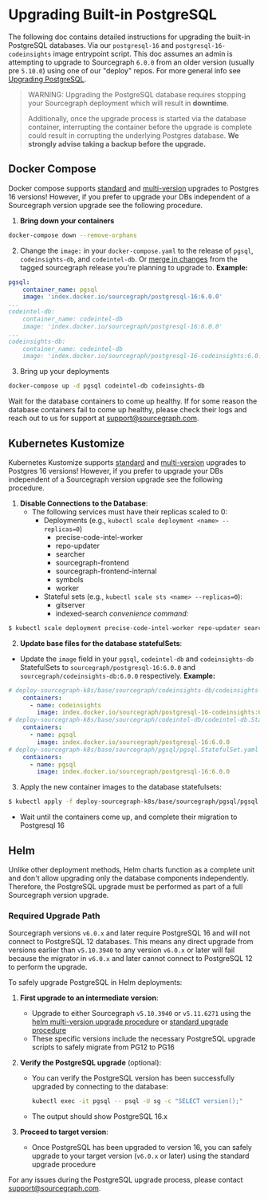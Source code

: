 # Upgrading Built-in PostgreSQL

The following doc contains detailed instructions for upgrading the built-in PostgreSQL databases. Via our `postgresql-16` and `postgresql-16-codeinsights` image entrypoint script. This doc assumes an admin is attempting to upgrade to Sourcegraph `6.0.0` from an older version (usually pre `5.10.0`) using one of our "deploy" repos. For more general info see [Upgrading PostgreSQL](/admin/postgres#upgrading-postgresql).

> WARNING: Upgrading the PostgreSQL database requires stopping your Sourcegraph deployment which will result in **downtime**.
>
> Additionally, once the upgrade process is started via the database container, interrupting the container before the upgrade is complete could result in corrupting the underlying Postgres database. **We strongly advise taking a backup before the upgrade.**

## Docker Compose

Docker compose supports [standard](/admin/deploy/docker-compose/upgrade#standard-upgrades) and [multi-version](/admin/deploy/docker-compose/upgrade#multi-version-upgrades) upgrades to Postgres 16 versions! However, if you prefer to upgrade your DBs independent of a Sourcegraph version upgrade see the following procedure.

1. **Bring down your containers**
```bash
docker-compose down --remove-orphans
```
2. Change the `image:` in your `docker-compose.yaml` to the release of `pgsql`, `codeinsights-db`, and `codeintel-db`. Or [merge in changes](/admin/deploy/docker-compose/upgrade#standard-upgrades) from the tagged sourcegraph release you're planning to upgrade to. **Example:**
```yaml
pgsql:
    container_name: pgsql
    image: 'index.docker.io/sourcegraph/postgresql-16:6.0.0'
...
codeintel-db:
    container_name: codeintel-db
    image: 'index.docker.io/sourcegraph/postgresql-16:6.0.0'
...
codeinsights-db:
    container_name: codeintel-db
    image: 'index.docker.io/sourcegraph/postgresql-16-codeinsights:6.0.0'
```
3. Bring up your deployments
```bash
docker-compose up -d pgsql codeintel-db codeinsights-db
```
Wait for the database containers to come up healthy. If for some reason the database containers fail to come up healthy, please check their logs and reach out to us for support at support@sourcegraph.com.

## Kubernetes Kustomize

Kubernetes Kustomize supports [standard](/admin/deploy/kubernetes/upgrade#standard-upgrades) and [multi-version](/deploy/kubernetes/upgrade#multi-version-upgrades) upgrades to Postgres 16 versions! However, if you prefer to upgrade your DBs independent of a Sourcegraph version upgrade see the following procedure.

1. **Disable Connections to the Database**:
   - The following services must have their replicas scaled to 0:
     - Deployments (e.g., `kubectl scale deployment <name> --replicas=0`)
       - precise-code-intel-worker
       - repo-updater
       - searcher
       - sourcegraph-frontend
       - sourcegraph-frontend-internal
       - symbols
       - worker
     - Stateful sets (e.g., `kubectl scale sts <name> --replicas=0`):
       - gitserver
       - indexed-search
*convenience command:*
```sh
$ kubectl scale deployment precise-code-intel-worker repo-updater searcher sourcegraph-frontend sourcegraph-frontend-internal symbols worker --replicas=0 && kubectl scale sts gitserver indexed-search --replicas=0
```
2. **Update base files for the database statefulSets**:
  - Update the `image` field in your `pgsql`, `codeintel-db` and `codeinsights-db` StatefulSets to `sourcegraph/postgresql-16:6.0.0`  and `sourcegraph/codeinsights-db:6.0.0` respectively.
  **Example:**
  ```yaml
  # deploy-sourcegraph-k8s/base/sourcegraph/codeinsights-db/codeinsights-db.StatefulSet.yaml 
      containers:
        - name: codeinsights
          image: index.docker.io/sourcegraph/postgresql-16-codeinsights:6.0.0
  # deploy-sourcegraph-k8s/base/sourcegraph/codeintel-db/codeintel-db.StatefulSet.yaml 
      containers:
        - name: pgsql
          image: index.docker.io/sourcegraph/postgresql-16:6.0.0
  # deploy-sourcegraph-k8s/base/sourcegraph/pgsql/pgsql.StatefulSet.yaml 
      containers:
        - name: pgsql
          image: index.docker.io/sourcegraph/postgresql-16:6.0.0
  ```

3. Apply the new container images to the database statefulsets:
```sh
$ kubectl apply -f deploy-sourcegraph-k8s/base/sourcegraph/pgsql/pgsql.StatefulSet.yaml deploy-sourcegraph-k8s/base/sourcegraph/codeintel-db/codeintel-db.StatefulSet.yaml deploy-sourcegraph-k8s/base/sourcegraph/codeinsights-db/codeinsights-db.StatefulSet.yaml
```
- Wait until the containers come up, and complete their migration to Postgresql 16


## Helm

Unlike other deployment methods, Helm charts function as a complete unit and don't allow upgrading only the database components independently. Therefore, the PostgreSQL upgrade must be performed as part of a full Sourcegraph version upgrade.

### Required Upgrade Path

<Callout type="warning">Sourcegraph versions `v6.0.x` and later require PostgreSQL 16 and will not connect to PostgreSQL 12 databases. This means any direct upgrade from versions earlier than `v5.10.3940` to any version `v6.0.x` or later will fail because the migrator in `v6.0.x` and later cannot connect to PostgreSQL 12 to perform the upgrade.</Callout>

To safely upgrade PostgreSQL in Helm deployments:

1. **First upgrade to an intermediate version**:
   - Upgrade to either Sourcegraph `v5.10.3940` or `v5.11.6271` using the [helm multi-version upgrade procedure](/admin/deploy/kubernetes#multi-version-upgrade-procedure) or [standard upgrade procedure](/admin/deploy/kubernetes#standard-upgrades)
   - These specific versions include the necessary PostgreSQL upgrade scripts to safely migrate from PG12 to PG16

2. **Verify the PostgreSQL upgrade** (optional):
   - You can verify the PostgreSQL version has been successfully upgraded by connecting to the database:
     ```bash
     kubectl exec -it pgsql -- psql -U sg -c "SELECT version();"
     ```
   - The output should show PostgreSQL 16.x

3. **Proceed to target version**:
   - Once PostgreSQL has been upgraded to version 16, you can safely upgrade to your target version (`v6.0.x` or later) using the standard upgrade procedure

For any issues during the PostgreSQL upgrade process, please contact support@sourcegraph.com.